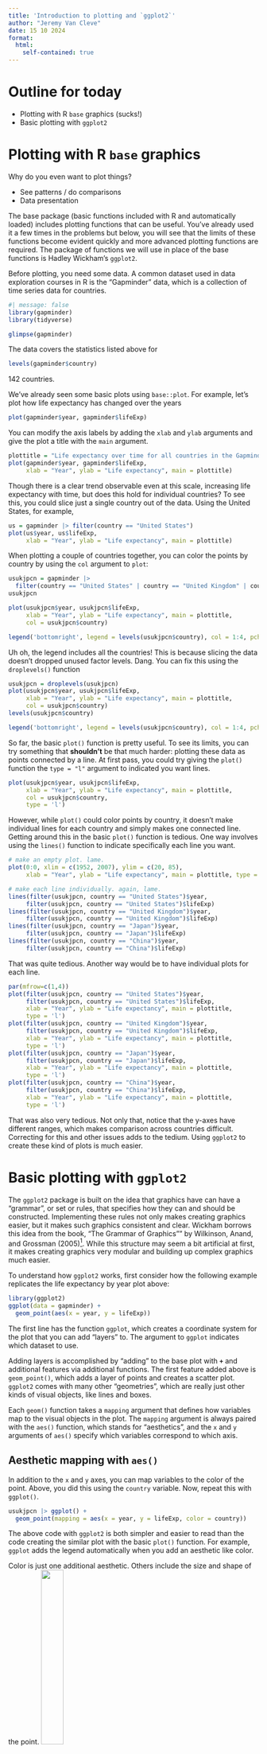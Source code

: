```yaml
---
title: 'Introduction to plotting and `ggplot2`'
author: "Jeremy Van Cleve"
date: 15 10 2024
format: 
  html:
    self-contained: true
---
```

  
# Outline for today
  
- Plotting with R `base` graphics (sucks!)
- Basic plotting with `ggplot2`

# Plotting with R `base` graphics

Why do you even want to plot things?
  
<!-- Crowdsource! -->
- See patterns / do comparisons
- Data presentation

The base package (basic functions included with R and automatically loaded) includes plotting functions that can be useful. You've already used it a few times in the problems but below, you will see that the limits of these functions become evident quickly and more advanced plotting functions are required. The package of functions we will use in place of the base functions is Hadley Wickham's `ggplot2`.

Before plotting, you need some data. A common dataset used in data exploration courses in R is the "Gapminder" data, which is a collection of time series data for countries.
```r
#| message: false
library(gapminder)
library(tidyverse)
```
```r
glimpse(gapminder)
```
The data covers the statistics listed above for
```r
levels(gapminder$country)
```
142 countries.

We've already seen some basic plots using `base::plot`. For example, let's plot how life expectancy has changed over the years
```r
plot(gapminder$year, gapminder$lifeExp)
```

You can modify the axis labels by adding the `xlab` and `ylab` arguments and give the plot a title with the `main` argument.
```r
plottitle = "Life expectancy over time for all countries in the Gapminder data" # save space in the code
plot(gapminder$year, gapminder$lifeExp, 
     xlab = "Year", ylab = "Life expectancy", main = plottitle)
```

Though there is a clear trend observable even at this scale, increasing life expectancy with time, but does this hold for individual countries? To see this, you could slice just a single country out of the data. Using the United States, for example,
```r
us = gapminder |> filter(country == "United States")
plot(us$year, us$lifeExp, 
     xlab = "Year", ylab = "Life expectancy", main = plottitle)
```

When plotting a couple of countries together, you can color the points by country by using the `col` argument to `plot`:
```r
usukjpcn = gapminder |> 
  filter(country == "United States" | country == "United Kingdom" | country == "Japan" | country == "China" )
usukjpcn

plot(usukjpcn$year, usukjpcn$lifeExp, 
     xlab = "Year", ylab = "Life expectancy", main = plottitle,
     col = usukjpcn$country)

legend('bottomright', legend = levels(usukjpcn$country), col = 1:4, pch = 1)
```

Uh oh, the legend includes all the countries! This is because slicing the data doesn't dropped unused factor levels. Dang. You can fix this using the `droplevels()` function
```r
usukjpcn = droplevels(usukjpcn)
plot(usukjpcn$year, usukjpcn$lifeExp, 
     xlab = "Year", ylab = "Life expectancy", main = plottitle,
     col = usukjpcn$country)
levels(usukjpcn$country)

legend('bottomright', legend = levels(usukjpcn$country), col = 1:4, pch = 1)
```

So far, the basic `plot()` function is pretty useful. To see its limits, you can try something that **shouldn't** be that much harder: plotting these data as points connected by a line. At first pass, you could try giving the `plot()` function the `type = "l"` argument to indicated you want lines.
```r
plot(usukjpcn$year, usukjpcn$lifeExp, 
     xlab = "Year", ylab = "Life expectancy", main = plottitle,
     col = usukjpcn$country,
     type = 'l')
```

However, while `plot()` could color points by country, it doesn't make individual lines for each country and simply makes one connected line. Getting around this in the basic `plot()` function is tedious. One way involves using the `lines()` function to indicate specifically each line you want. 
```r
# make an empty plot. lame.
plot(0:0, xlim = c(1952, 2007), ylim = c(20, 85), 
     xlab = "Year", ylab = "Life expectancy", main = plottitle, type = "n") 

# make each line individually. again, lame.
lines(filter(usukjpcn, country == "United States")$year, 
     filter(usukjpcn, country == "United States")$lifeExp) 
lines(filter(usukjpcn, country == "United Kingdom")$year, 
     filter(usukjpcn, country == "United Kingdom")$lifeExp)
lines(filter(usukjpcn, country == "Japan")$year, 
     filter(usukjpcn, country == "Japan")$lifeExp) 
lines(filter(usukjpcn, country == "China")$year, 
     filter(usukjpcn, country == "China")$lifeExp)
```

That was quite tedious. Another way would be to have individual plots for each line.
```r
par(mfrow=c(1,4))
plot(filter(usukjpcn, country == "United States")$year, 
     filter(usukjpcn, country == "United States")$lifeExp, 
     xlab = "Year", ylab = "Life expectancy", main = plottitle,
     type = 'l')
plot(filter(usukjpcn, country == "United Kingdom")$year, 
     filter(usukjpcn, country == "United Kingdom")$lifeExp, 
     xlab = "Year", ylab = "Life expectancy", main = plottitle,
     type = 'l')
plot(filter(usukjpcn, country == "Japan")$year, 
     filter(usukjpcn, country == "Japan")$lifeExp, 
     xlab = "Year", ylab = "Life expectancy", main = plottitle,
     type = 'l')
plot(filter(usukjpcn, country == "China")$year, 
     filter(usukjpcn, country == "China")$lifeExp, 
     xlab = "Year", ylab = "Life expectancy", main = plottitle,
     type = 'l')
```

That was also very tedious. Not only that, notice that the y-axes have different ranges, which makes comparison across countries difficult. Correcting for this and other issues adds to the tedium. Using `ggplot2` to create these kind of plots is much easier.

# Basic plotting with `ggplot2`

The `ggplot2` package is built on the idea that graphics have can have a "grammar", or set or rules, that specifies how they can and should be constructed. Implementing these rules not only makes creating graphics easier, but it makes such graphics consistent and clear. Wickham borrows this idea from the book, "The Grammar of Graphics"" by Wilkinson, Anand, and Grossman (2005)[^1]. While this structure may seem a bit artificial at first, it makes creating graphics very modular and building up complex graphics much easier.

To understand how `ggplot2` works, first consider how the following example replicates the life expectancy by year plot above:
```r
library(ggplot2)
ggplot(data = gapminder) + 
  geom_point(aes(x = year, y = lifeExp))
```

The first line has the function `ggplot`, which creates a coordinate system for the plot that you can add "layers" to. The argument to `ggplot` indicates which dataset to use. 

Adding layers is accomplished by "adding" to the base plot with **`+`** and additional features via additional functions. The first feature added above is `geom_point()`, which adds a layer of points and creates a scatter plot. `ggplot2` comes with many other "geometries", which are really just other kinds of visual objects, like lines and boxes.

Each `geom()` function takes a `mapping` argument that defines how variables map to the visual objects in the plot. The `mapping` argument is always paired with the `aes()` function, which stands for "aesthetics", and the `x` and `y` arguments of `aes()` specify which variables correspond to which axis.

## Aesthetic mapping with `aes()`

In addition to the `x` and `y` axes, you can map variables to the color of the point. Above, you did this using the `country` variable. Now, repeat this with `ggplot()`.
```r
usukjpcn |> ggplot() + 
  geom_point(mapping = aes(x = year, y = lifeExp, color = country))
```
The above code with `ggplot2` is both simpler and easier to read than the code creating the similar plot with the basic `plot()` function. For example, `ggplot` adds the legend automatically when you add an aesthetic like color.

Color is just one additional aesthetic. Others include the size and shape of the point. 
![](assets/aesthetics.png){width=30%}

For example, you can make the size of the point proportional to the population:
```r
usukjpcn |> ggplot() + 
  geom_point(mapping = aes(x = year, y = lifeExp, color = country, size = pop))
```
Adding another aesthetic like size caused `ggplot` to automatically add another legend. Great! We could even try packing in another aesthetic, shape.
```r
usukjpcn |> ggplot() + 
  geom_point(mapping = aes(x = year, y = lifeExp, color = gdpPercap, size = pop, shape = country))
```
It's starting to get a bit cluttered, but playing around a bit can help you figure out which aesthetic will visually help you best see patterns or differentiate different variable values.

The shape of the points has many options and can be specified with a number from below

![](assets/point_types.png){width=30%}

where the hollow shapes (0–14) have a border determined by `color`, the solid shapes (15–20) are filled with `color`, the filled shapes (21–24) have a border of color and are filled with `fill`. For example,
```r
usukjpcn |> ggplot() + 
  geom_point(mapping = aes(x = year, y = lifeExp, shape = 23, color = country, fill = pop)) +
  scale_shape_identity()
```
where `scale_shape_identity()` tells `ggplot` to use the number we give to `shape` directly instead of just assigning it something by default as it would do for any other variable. We will talk more about scales when we talk about how to modify different plot elements.

With knowledge of `aes`, we can now ready recreate the multiline plot from above.
```r
ggplot(data = usukjpcn) + 
  geom_line(mapping = aes(x = year, y = lifeExp, color = country))
```
The only change you had to make was to change `geom_point` to `geom_line`, for a line plot. Easy peasy.

## Facets

Finally, `ggplot2` makes creating multiple plots very easy with "facets", which are just subplots that each correspond to a specific value of a variable or more generally to a specific subset of the data. To add facets in using `ggplot()`, you need the `facet_wrap()` or `facet_grid()` function. In the multiple plots created above with the basic graphics, the variable was country and each plot was the subset of data for each of the four countries. For example, with `ggplot()`,
```r
usukjpcn |> ggplot() + 
  geom_line(mapping = aes(x = year, y = lifeExp, color = country)) +
  facet_wrap(vars(country))
```

The first argument to `facet_wrap()` uses the `vars` function, which like `aes`, is a function that can take unquoted variable or column names that you want to use. Variables for `facet_wrap` should be categorical or discrete (like factors). For numerical variables, it is likely that are many possible values, so care is needed when trying to use these for `facet_wrap` plots are *many* plots could be created.

With `facet_wrap`, a vector of plots is created where each plot is a specific combination of the variables given to `vars`. For example, we could look at the relationship between `lifeExp` and `log10(gdpPercap)` and see if it is different before or after the fall of the Soviet Union.
```r
gapminder |> ggplot(aes(x = lifeExp, y = log10(gdpPercap))) +
  geom_point() +
  facet_wrap(vars(continent, year > 1990))
```
Now, `facet_wrap` plots all the possible combinations of `continent` and `year > 1990`.

For two different variables in the facets, you can make a grid of plots with `facet_grid` where the values of one variable change along the rows of the grid and the values of the other variable change along the columns. For example, changing the above plot of `lifeExp` vs `log10(gdpPercap)` with `continent` and `year > 1990` as facets to `facet_grid` yields
```r
gapminder |> ggplot(aes(x = lifeExp, y = log10(gdpPercap))) +
  geom_point() +
  facet_grid(vars(continent), vars(year > 1990))
```
Note that now we identify the row variable first and the column variable second and that each is identified in a separate `vars` function. This allows us to specify multiple variables for both the rows and columns so that the `facet_grid` can cover many possible combinations of variables.

Let's use `facet_grid` on the genomic imprinting data from the Babak et al. (2015) study (this time in tidy format),
```r
#| message: false
imprint = read_csv("babak-etal-2015_imprinted-mouse_tidy.csv", na = "NA")
```
and plot a histogram of the expression values for a subset of the data (four genes and four tissues)
```r
fourgenes = imprint |> 
  filter((Genes == "IGF2" | Genes == "GRB10" | Genes == "MEG3" | Genes == "PEG3") &
         (tissue == "Preoptic Area (ref)" | tissue == "Hypothalamus" | 
          tissue == "e17.5 Brain" | tissue == "e9.5 Yolk Sac" ))

fourgenes |> ggplot() +
  geom_histogram(aes(expression)) +
  facet_grid(vars(Genes), vars(tissue))
```

We've used a histogram now to count the fraction of times each expression value shows up in the data and used `facet_grid` to separate out expression by tissue type and gene name. Positive values of expression indicate expression from the paternal chromosome only and negative values from the maternal chromosome. Thus, this plot shows how some genes are "imprinting" differently depending on the tissue type.

[^1]: see the Canvas course site for a copy of the book

# Lab ![](assets/beaker.png)

1.  Use the GWAS data (`gwas_catalog_v1.0.2-associations_e104_r2021-09-23_no-waist_hip_body_blood_education_math_top100.tsv`): 
    - Create a plot with `ggplot()` that shows the `PVALUE_MLOG` as a function of `CHR_POS` for **two** different values of `DISEASE/TRAIT` (pick your favorites!)
    - Make the points for each disease/trait a different color

2.  Use the `gapminder` data:
    - Create a line plot with `ggplot()` that shows life expectancy on the y-axis and time on the x-axis.
    - Make each line represent a **country**   
      (hint: look here: <https://ggplot2.tidyverse.org/reference/aes_group_order.html> to learn how to group the data appropriately)
    - Color each line by the **continent**
    - Make points whose size is proportional to GDP per capita (variable `gdpPercap`)
    
3.  Create a plot like the one in Problem 2
    - Except, the new plot has multiple subplots where each subplot is a different continent. 
    - No need to color by continent though.
    - Instead, color the points red where countries at that year had greater than 50 million people.  
      (hint: try to use Google for help here. there are multiple ways to do this too :-) )
      
4.  We'll use a CDC dataset on COVID-19 mortality from here:\
    <https://data.cdc.gov/Public-Health-Surveillance/Monthly-COVID-19-Death-Rates-per-100-000-Populatio/exs3-hbne/about_data>\
    It has mortality rates per 100k people in the `crude_rate` column and demographic groups in the `subgroup1` and `subgroup2` columns.\
    ```r
    #| message: false
    library(RSocrata)
    covid = read.socrata("https://data.cdc.gov/api/odata/v4/exs3-hbne")
    ```
    The kind of demographic information for each row of the table is in the `group` column. You should see what the distinct values of `group` are and what the values are for `subgroup1` and `subgroup2` to understand better the demographic category of each row. Be careful to filter using an appropriate `group` value for each part of the problem below.
    
    - Make a point plot of the covid death rate in `crude_rate` vs the date for the years 2020-2021.\
      Use `facet_wrap` to make this a set of plots for each **age group** in the data.\
      Hint: use the `year` function to more easily filter the rows.\
      Hint: filter by `group` to get the right subset of rows.
    - Make a point plot of the covid death rate in `crude_rate` vs the date for 2020-2021.\
      Use `facet_wrap` to make a set of plots for each **race/ethnicity** value in the data.\
      Think carefully about what might **not** be included in these data that might explain any differences you see between these groups.
    - Make a point plot of the covid death rate in `crude_rate` vs the date for 2020-2021.\
      Use `facet_grid` to make a grid of plots for each combination of **age** and **race/ethnicity** value.\
      Hint: filter by `group` first to get the right subset of data (there will be two different groups that yield the same data).
    - +3 points: make a version of the `facet_grid` plot above where there is a separate colored points for each `jurisdiction_residence`.\
      See here for what states belong to which region: <https://www.hhs.gov/about/agencies/iea/regional-offices/index.html>
    
    
